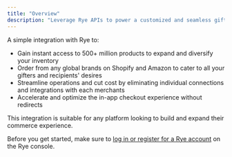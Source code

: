 ```yaml
---
title: "Overview"
description: "Leverage Rye APIs to power a customized and seamless gifting experience on your platform"
---
```


A simple integration with Rye to:

* Gain instant access to 500+ million products to expand and diversify your inventory
* Order from any global brands on Shopify and Amazon to cater to all your gifters and recipients' desires
* Streamline operations and cut cost by eliminating individual connections and integrations with each merchants
* Accelerate and optimize the in-app checkout experience without redirects
  
This integration is suitable for any platform looking to build and expand their commerce experience.

Before you get started, make sure to [log in or register for a Rye account](https://console.rye.com/) on the Rye console.
